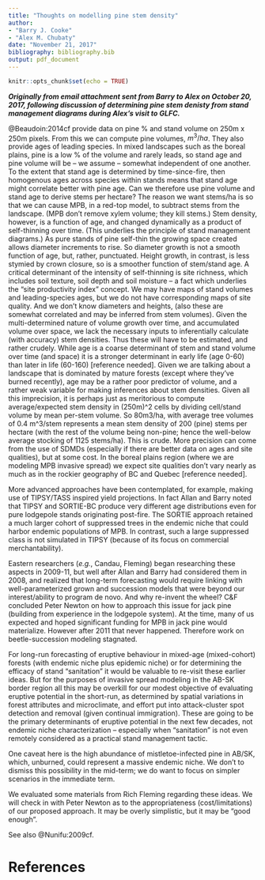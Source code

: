 ```yaml
---
title: "Thoughts on modelling pine stem density"
author:
- "Barry J. Cooke"
- "Alex M. Chubaty"
date: "November 21, 2017"
bibliography: bibliography.bib
output: pdf_document
---
```


```r
knitr::opts_chunk$set(echo = TRUE)
```

***Originally from email attachment sent from Barry to Alex on October 20, 2017, following discussion of determining pine stem denisty from stand management diagrams during Alex's visit to GLFC.***

@Beaudoin:2014cf provide data on pine % and stand volume on 250m x 250m pixels.
From this we can compute pine volumes, $m^3/ha$.
They also provide ages of leading species.
In mixed landscapes such as the boreal plains, pine is a low % of the volume and rarely leads, so stand age and pine volume will be – we assume – somewhat independent of one another.
To the extent that stand age is determined by time-since-fire, then homogenous ages across species within stands means that stand age might correlate better with pine age.
Can we therefore use pine volume and stand age to derive stems per hectare? The reason we want stems/ha is so that we can cause MPB, in a red-top model, to subtract stems from the landscape.
(MPB don’t remove xylem volume; they kill stems.)
Stem density, however, is a function of age, and changed dynamically as a product of self-thinning over time.
(This underlies the principle of stand management diagrams.) As pure stands of pine self-thin the growing space created allows diameter increments to rise.
So diameter growth is not a smooth function of age, but, rather, punctuated.
Height growth, in contrast, is less stymied by crown closure, so is a smoother function of stem/stand age.
A critical determinant of the intensity of self-thinning is site richness, which includes soil texture, soil depth and soil moisture – a fact which underlies the "site productivity index" concept.
We may have maps of stand volumes and leading-species ages, but we do not have corresponding maps of site quality.
And we don’t know diameters and heights, (also these are somewhat correlated and may be inferred from stem volumes).
Given the multi-determined nature of volume growth over time, and accumulated volume over space, we lack the necessary inputs to inferentially calculate (with accuracy) stem densities.
Thus these will have to be estimated, and rather crudely.
While age is a coarse determinant of stem and stand volume over time (and space) it is a stronger determinant in early life (age 0-60) than later in life (60-160) [reference needed].
Given we are talking about a landscape that is dominated by mature forests (except where they’ve burned recently), age may be a rather poor predictor of volume, and a rather weak variable for making inferences about stem densities.
Given all this imprecision, it is perhaps just as meritorious to compute average/expected stem density in (250m)^2 cells by dividing cell/stand volume by mean per-stem volume.
So 80m3/ha, with average tree volumes of 0.4 m^3/stem represents a mean stem density of 200 (pine) stems per hectare (with the rest of the volume being non-pine; hence the well-below average stocking of 1125 stems/ha).
This is crude.
More precision can come from the use of SDMDs (especially if there are better data on ages and site qualities), but at some cost.
In the boreal plains region (where we are modeling MPB invasive spread) we expect site qualities don’t vary nearly as much as in the rockier geography of BC and Quebec [reference needed].

More advanced approaches have been contemplated, for example, making use of TIPSY/TASS inspired yield projections.
In fact Allan and Barry noted that TIPSY and SORTIE-BC produce very different age distributions even for pure lodgepole stands originating post-fire.
The SORTIE approach retained a much larger cohort of suppressed trees in the endemic niche that could harbor endemic populations of MPB.
In contrast, such a large suppressed class is not simulated in TIPSY (because of its focus on commercial merchantability).

Eastern researchers (*e.g.*, Candau, Fleming) began researching these aspects in 2009-11, but well after Allan and Barry had considered them in 2008, and realized that long-term forecasting would require linking with well-parameterized grown and succession models that were beyond our interest/ability to program de novo.
And why re-invent the wheel?
C&F concluded Peter Newton on how to approach this issue for jack pine (building from experience in the lodgepole system).
At the time, many of us expected and hoped significant funding for MPB in jack pine would materialize.
However after 2011 that never happened.
Therefore work on beetle-succession modeling stagnated.

For long-run forecasting of eruptive behaviour in mixed-age (mixed-cohort) forests (with endemic niche plus epidemic niche) or for determining the efficacy of stand "sanitation" it would be valuable to re-visit these earlier ideas.
But for the purposes of invasive spread modeling in the AB-SK border region all this may be overkill for our modest objective of evaluating eruptive potential in the short-run, as determined by spatial variations in forest attributes and microclimate, and effort put into attack-cluster spot detection and removal (given continual immigration).
These are going to be the primary determinants of eruptive potential in the next few decades, not endemic niche characterization – especially when "sanitation" is not even remotely considered as a practical stand management tactic.

One caveat here is the high abundance of mistletoe-infected pine in AB/SK, which, unburned, could represent a massive endemic niche.
We don’t to dismiss this possibility in the mid-term; we do want to focus on simpler scenarios in the immediate term.

We evaluated some materials from Rich Fleming regarding these ideas.
We will check in with Peter Newton as to the appropriateness (cost/limitations) of our proposed approach.
It may be overly simplistic, but it may be "good enough".

See also @Nunifu:2009cf.

# References

